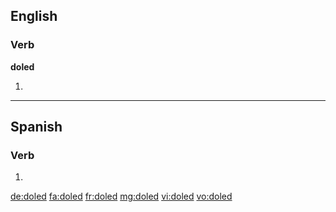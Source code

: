 ==English==

===Verb===
'''doled'''

# {{past of|dole}}

----
==Spanish==
 
===Verb===
{{es-verb-form|doler}}
 
# {{es-verb form of|region=Spain|ending=er|mood=imperative|sense=affirmative|pers=2|formal=no|number=plural|[[doler]]}}

[[de:doled]]
[[fa:doled]]
[[fr:doled]]
[[mg:doled]]
[[vi:doled]]
[[vo:doled]]